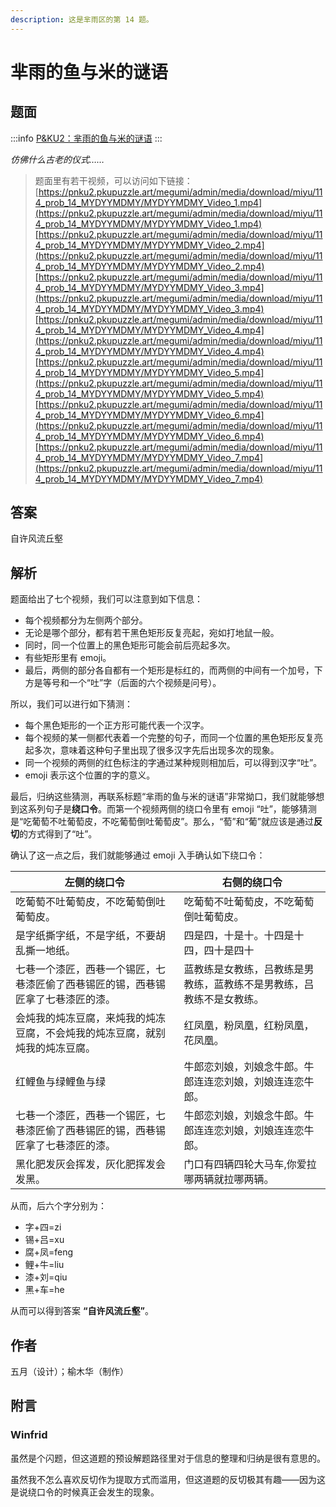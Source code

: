```yaml
---
description: 这是芈雨区的第 14 题。
---
```


# 芈雨的鱼与米的谜语

## 题面

:::info
[P\&KU2：芈雨的鱼与米的谜语](https://pnku2.pkupuzzle.art/#/game/miyu/prob_14)
:::

_仿佛什么古老的仪式……_

> 题面里有若干视频，可以访问如下链接：[https://pnku2.pkupuzzle.art/megumi/admin/media/download/miyu/114_prob_14_MYDYYMDMY/MYDYYMDMY_Video_1.mp4](https://pnku2.pkupuzzle.art/megumi/admin/media/download/miyu/114_prob_14_MYDYYMDMY/MYDYYMDMY_Video_1.mp4)[https://pnku2.pkupuzzle.art/megumi/admin/media/download/miyu/114_prob_14_MYDYYMDMY/MYDYYMDMY_Video_2.mp4](https://pnku2.pkupuzzle.art/megumi/admin/media/download/miyu/114_prob_14_MYDYYMDMY/MYDYYMDMY_Video_2.mp4)[https://pnku2.pkupuzzle.art/megumi/admin/media/download/miyu/114_prob_14_MYDYYMDMY/MYDYYMDMY_Video_3.mp4](https://pnku2.pkupuzzle.art/megumi/admin/media/download/miyu/114_prob_14_MYDYYMDMY/MYDYYMDMY_Video_3.mp4)[https://pnku2.pkupuzzle.art/megumi/admin/media/download/miyu/114_prob_14_MYDYYMDMY/MYDYYMDMY_Video_4.mp4](https://pnku2.pkupuzzle.art/megumi/admin/media/download/miyu/114_prob_14_MYDYYMDMY/MYDYYMDMY_Video_4.mp4)[https://pnku2.pkupuzzle.art/megumi/admin/media/download/miyu/114_prob_14_MYDYYMDMY/MYDYYMDMY_Video_5.mp4](https://pnku2.pkupuzzle.art/megumi/admin/media/download/miyu/114_prob_14_MYDYYMDMY/MYDYYMDMY_Video_5.mp4)[https://pnku2.pkupuzzle.art/megumi/admin/media/download/miyu/114_prob_14_MYDYYMDMY/MYDYYMDMY_Video_6.mp4](https://pnku2.pkupuzzle.art/megumi/admin/media/download/miyu/114_prob_14_MYDYYMDMY/MYDYYMDMY_Video_6.mp4)[https://pnku2.pkupuzzle.art/megumi/admin/media/download/miyu/114_prob_14_MYDYYMDMY/MYDYYMDMY_Video_7.mp4](https://pnku2.pkupuzzle.art/megumi/admin/media/download/miyu/114_prob_14_MYDYYMDMY/MYDYYMDMY_Video_7.mp4)

## 答案

自许风流丘壑

## 解析

题面给出了七个视频，我们可以注意到如下信息：

- 每个视频都分为左侧两个部分。
- 无论是哪个部分，都有若干黑色矩形反复亮起，宛如打地鼠一般。
- 同时，同一个位置上的黑色矩形可能会前后亮起多次。
- 有些矩形里有 emoji。
- 最后，两侧的部分各自都有一个矩形是标红的，而两侧的中间有一个加号，下方是等号和一个“吐”字（后面的六个视频是问号）。

所以，我们可以进行如下猜测：

- 每个黑色矩形的一个正方形可能代表一个汉字。
- 每个视频的某一侧都代表着一个完整的句子，而同一个位置的黑色矩形反复亮起多次，意味着这种句子里出现了很多汉字先后出现多次的现象。
- 同一个视频的两侧的红色标注的字通过某种规则相加后，可以得到汉字“吐”。
- emoji 表示这个位置的字的意义。

最后，归纳这些猜测，再联系标题“芈雨的鱼与米的谜语”非常拗口，我们就能够想到这系列句子是**绕口令**。而第一个视频两侧的绕口令里有 emoji “吐”，能够猜测是“吃葡萄不吐葡萄皮，不吃葡萄倒吐葡萄皮”。那么，“萄”和“葡”就应该是通过**反切**的方式得到了“吐”。

确认了这一点之后，我们就能够通过 emoji 入手确认如下绕口令：

| 左侧的绕口令                                                                     | 右侧的绕口令                                                         |
| -------------------------------------------------------------------------------- | -------------------------------------------------------------------- |
| 吃葡萄不吐葡萄皮，不吃葡萄倒吐葡萄皮。                                           | 吃葡萄不吐葡萄皮，不吃葡萄倒吐葡萄皮。                               |
| 是字纸撕字纸，不是字纸，不要胡乱撕一地纸。                                       | 四是四，十是十。十四是十四，四十是四十                               |
| 七巷一个漆匠，西巷一个锡匠，七巷漆匠偷了西巷锡匠的锡，西巷锡匠拿了七巷漆匠的漆。 | 蓝教练是女教练，吕教练是男教练，蓝教练不是男教练，吕教练不是女教练。 |
| 会炖我的炖冻豆腐，来炖我的炖冻豆腐，不会炖我的炖冻豆腐，就别炖我的炖冻豆腐。     | 红凤凰，粉凤凰，红粉凤凰，花凤凰。                                   |
| 红鲤鱼与绿鲤鱼与绿                                                               | 牛郎恋刘娘，刘娘念牛郎。牛郎连连恋刘娘，刘娘连连恋牛郎。             |
| 七巷一个漆匠，西巷一个锡匠，七巷漆匠偷了西巷锡匠的锡，西巷锡匠拿了七巷漆匠的漆。 | 牛郎恋刘娘，刘娘念牛郎。牛郎连连恋刘娘，刘娘连连恋牛郎。             |
| 黑化肥发灰会挥发，灰化肥挥发会发黑。                                             | 门口有四辆四轮大马车,你爱拉哪两辆就拉哪两辆。                        |

从而，后六个字分别为：

- 字+四=zi
- 锡+吕=xu
- 腐+凤=feng
- 鲤+牛=liu
- 漆+刘=qiu
- 黑+车=he

从而可以得到答案 **“自许风流丘壑”**。

## 作者

五月（设计）；榆木华（制作）

## 附言

### Winfrid

虽然是个闪题，但这道题的预设解题路径里对于信息的整理和归纳是很有意思的。

虽然我不怎么喜欢反切作为提取方式而滥用，但这道题的反切极其有趣——因为这是说绕口令的时候真正会发生的现象。
